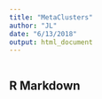```yaml
---
title: "MetaClusters"
author: "JL"
date: "6/13/2018"
output: html_document
---
```


```r



```

## R Markdown


